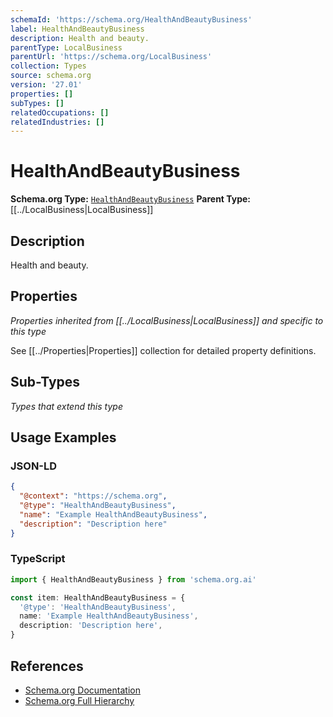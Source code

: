 ```yaml
---
schemaId: 'https://schema.org/HealthAndBeautyBusiness'
label: HealthAndBeautyBusiness
description: Health and beauty.
parentType: LocalBusiness
parentUrl: 'https://schema.org/LocalBusiness'
collection: Types
source: schema.org
version: '27.01'
properties: []
subTypes: []
relatedOccupations: []
relatedIndustries: []
---
```

# HealthAndBeautyBusiness

**Schema.org Type:** [`HealthAndBeautyBusiness`](https://schema.org/HealthAndBeautyBusiness)
**Parent Type:** [[../LocalBusiness|LocalBusiness]]

## Description

Health and beauty.

## Properties

*Properties inherited from [[../LocalBusiness|LocalBusiness]] and specific to this type*

See [[../Properties|Properties]] collection for detailed property definitions.

## Sub-Types

*Types that extend this type*

## Usage Examples

### JSON-LD

```json
{
  "@context": "https://schema.org",
  "@type": "HealthAndBeautyBusiness",
  "name": "Example HealthAndBeautyBusiness",
  "description": "Description here"
}
```

### TypeScript

```typescript
import { HealthAndBeautyBusiness } from 'schema.org.ai'

const item: HealthAndBeautyBusiness = {
  '@type': 'HealthAndBeautyBusiness',
  name: 'Example HealthAndBeautyBusiness',
  description: 'Description here',
}
```

## References

- [Schema.org Documentation](https://schema.org/HealthAndBeautyBusiness)
- [Schema.org Full Hierarchy](https://schema.org/docs/full.html)

